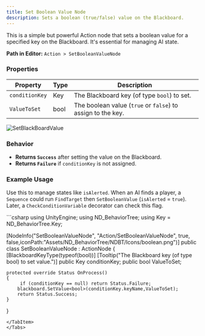 ```yaml
---
title: Set Boolean Value Node
description: Sets a boolean (true/false) value on the Blackboard.
---
```


This is a simple but powerful Action node that sets a boolean value for a specified key on the Blackboard. It's essential for managing AI state.

**Path in Editor:** `Action > SetBooleanValueNode`

### Properties

| Property         | Type    | Description                                                 |
| ---------------- | ------- | ----------------------------------------------------------- |
| `conditionKey`   | Key     | The Blackboard key (of type `bool`) to set.                 |
| `ValueToSet`     | bool    | The boolean value (`true` or `false`) to assign to the key. |


![SetBlackBoardValue](https://raw.githubusercontent.com/NDDEVVlog/ND_BehaviorTreeDocumentPage/main/public/images/nodes/setblackboardkeyvalue/SetBlackboardValue.PNG)


### Behavior

-   **Returns `Success`** after setting the value on the Blackboard.
-   **Returns `Failure`** if `conditionKey` is not assigned.

### Example Usage
Use this to manage states like `isAlerted`. When an AI finds a player, a `Sequence` could run `FindTarget` then `SetBooleanValue` (`isAlerted` = `true`). Later, a `CheckConditionVariable` decorator can check this flag.

<Tabs>
<TabItem label="C# Code">
```csharp
using UnityEngine;
using ND_BehaviorTree;
using Key = ND_BehaviorTree.Key;

[NodeInfo("SetBooleanValueNode", "Action/SetBooleanValueNode", true, false,iconPath:"Assets/ND_BehaviorTree/NDBT/Icons/boolean.png")]
public class SetBooleanValueNode : ActionNode
{
    [BlackboardKeyType(typeof(bool))]
    [Tooltip("The Blackboard key (of type bool) to set value.")]
    public Key conditionKey;
    public bool ValueToSet;
   
    protected override Status OnProcess()
    {   
         if (conditionKey == null) return Status.Failure;
        blackboard.SetValue<bool>(conditionKey.keyName,ValueToSet);
        return Status.Success;
    }
}
```
</TabItem>
</Tabs>
